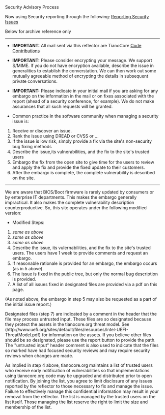 Security Advisory Process

Now using Security reporting through the following: [[Reporting Security Issues]]

Below for archive reference only
----


*'''IMPORTANT:''' All mail sent via this reflector are TianoCore [[Code Contributions]]

*'''IMPORTANT:''' Please consider encrypting your message. We support S/MIME. If you do not have encryption available, describe the issue in generalities to establish the converstation. We can then work out some mutually agreeable method of encrypting the details in subsequent private conversations.

*'''IMPORTANT:''' Please indicate in your initial mail if you are asking for any embargo on the information in the mail or on fixes associated with the report (ahead of a security conference, for example). We do not make assurances that all such requests will be granted.



*Common practice in the software community when managing a security issue is:
# Receive or discover an issue.
# Rank the issue using DREAD or CVSS or ...
# If the issue is low risk, simply provide a fix via the site's non-security bug fixing methods
# Describe the issue,its vulnerabilities, and the fix to the site's trusted users
# Embargo the fix from the open site to give time for the users to review and apply the fix and provide the fixed update to their customers.
# After the embargo is complete, the complete vulnerability is described on the site.

----

We are aware that BIOS/Boot firmware is rarely updated by consumers or by enterprise IT departments. This makes the embargo generally impractical. It also makes the complete vulnerability description counterproductive. So, this site operates under the following modified version:


* Modified Steps:
# ''same as above''
# ''same as above''
# ''same as above''
# Describe the issue, its vulernabilities, and the fix to the site's trusted users. The users have 1 week to provide comments and request an embargo.
# If reasonable rationale is provided for an embargo, the embargo occurs (as in 5 above).
# The issue is fixed in the public tree, but only the normal bug description is provided.
# A list of all issues fixed in designated files are provided via a pdf on this page. 

(As noted above, the embargo in step 5 may also be requested as a part of the initial issue report.)

Designated files (step 7) are indicated by a comment in the header that the file may process untrusted input. These files are so designated because they protect the assets in the tianocore.org threat model. See (http://www.uefi.org/sites/default/files/resources/Intel-UEFI-ThreatModel.pdf) for information on the assets. If you believe other files should be so designated, please use the report button to provide the path. The "untrusted input" header comment is also used to indicate that the files so marked have had focused security reviews and may require security reviews when changes are made.

As implied in step 4 above, tianocore.org maintains a list of trusted users who receive early notification of vulnerabilities so that implementations using tianocore.org code may be upgraded and distributed prior to open notification. By joining the list, you agree to limit disclosure of any issues reported by the reflector to those necessary to fix and manage the issue. Failure to effectively manage this confidential information may result in your removal from the reflector. The list is managed by the trusted users on the list itself. Those managing the list reserve the right to limit the size and membership of the list.
